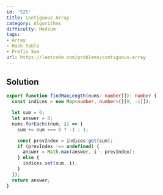 ```yaml
---
id: '525'
title: Contiguous Array
category: Algorithms
difficulty: Medium
tags:
- Array
- Hash Table
- Prefix Sum
url: https://leetcode.com/problems/contiguous-array
---
```


## Solution

```typescript filename="solution.ts" copy
export function findMaxLength(nums: number[]): number {
  const indices = new Map<number, number>([[0, -1]]);

  let sum = 0;
  let answer = 0;
  nums.forEach((num, i) => {
    sum += num === 0 ? -1 : 1;

    const prevIndex = indices.get(sum);
    if (prevIndex !== undefined) {
      answer = Math.max(answer, i - prevIndex);
    } else {
      indices.set(sum, i);
    }
  });
  return answer;
}
```


